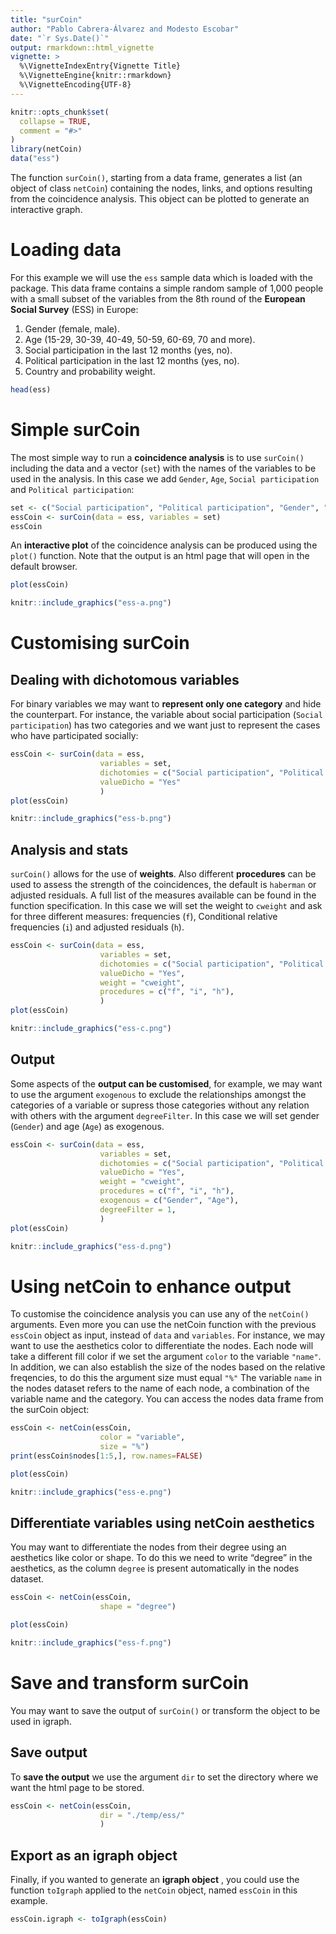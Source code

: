 ```yaml
---
title: "surCoin"
author: "Pablo Cabrera-Álvarez and Modesto Escobar"
date: "`r Sys.Date()`"
output: rmarkdown::html_vignette
vignette: >
  %\VignetteIndexEntry{Vignette Title}
  %\VignetteEngine{knitr::rmarkdown}
  %\VignetteEncoding{UTF-8}
---
```


```r
knitr::opts_chunk$set(
  collapse = TRUE,
  comment = "#>"
)
library(netCoin)
data("ess")
```

The function `surCoin()`, starting from a data frame, generates a list (an object of class `netCoin`) containing the nodes, links, and options resulting from the coincidence analysis. This object can be plotted to generate an interactive graph.

# Loading data

For this example we will use the `ess` sample data which is loaded with the package. This data frame contains a simple random sample of 1,000 people with a small subset of the variables from the 8th round of the **European Social Survey** (ESS) in Europe:

1. Gender (female, male).
2. Age (15-29, 30-39, 40-49, 50-59, 60-69, 70 and more).
3. Social participation in the last 12 months (yes, no).
4. Political participation in the last 12 months (yes, no).
5. Country and probability weight.

```r
head(ess)
```

# Simple surCoin

The most simple way to run a **coincidence analysis** is to use `surCoin()` including the data and a vector (`set`) with the names of the variables to be used in the analysis. In this case we add `Gender`, `Age`, `Social participation` and `Political participation`:

```r
set <- c("Social participation", "Political participation", "Gender", "Age")
essCoin <- surCoin(data = ess, variables = set)
essCoin
```

An **interactive plot** of the coincidence analysis can be produced using the `plot()` function. Note that the output is an html page that will open in the default browser.

```r
plot(essCoin)
```

```r
knitr::include_graphics("ess-a.png")
```

# Customising surCoin

## Dealing with dichotomous variables

For binary variables we may want to **represent only one category** and hide the counterpart. For instance, the variable about social participation (`Social participation`) has two categories and we want just to represent the cases who have participated socially:

```r
essCoin <- surCoin(data = ess, 
                    variables = set,
                    dichotomies = c("Social participation", "Political participation"),
                    valueDicho = "Yes"
                    )
plot(essCoin)
```

```r
knitr::include_graphics("ess-b.png")
```

## Analysis and stats

`surCoin()` allows for the use of **weights**. Also different **procedures** can be used to assess the strength of the coincidences, the default is `haberman` or adjusted residuals. A full list of the measures available can be found in the function specification. In this case we will set the weight to `cweight` and ask for three different measures: frequencies (`f`), Conditional relative frequencies (`i`) and adjusted residuals (`h`).

```r
essCoin <- surCoin(data = ess, 
                    variables = set,
                    dichotomies = c("Social participation", "Political participation"),
                    valueDicho = "Yes",
                    weight = "cweight",
                    procedures = c("f", "i", "h"),
                    )
plot(essCoin)
```

```r
knitr::include_graphics("ess-c.png")
```

## Output

Some aspects of the **output can be customised**, for example, we may want to use the argument `exogenous` to exclude the relationships amongst the categories of a variable or supress those categories without any relation with others with the argument `degreeFilter`. In this case we will set gender (`Gender`) and age (`Age`) as exogenous.

```r
essCoin <- surCoin(data = ess, 
                    variables = set,
                    dichotomies = c("Social participation", "Political participation"),
                    valueDicho = "Yes",
                    weight = "cweight",
                    procedures = c("f", "i", "h"),
                    exogenous = c("Gender", "Age"),
                    degreeFilter = 1,
                    )
plot(essCoin)
```

```r
knitr::include_graphics("ess-d.png")
```

# Using netCoin to enhance output

To customise the coincidence analysis you can use any of the `netCoin()` arguments. Even more you can use the netCoin function with the previous `essCoin` object as input, instead of `data` and `variables`. For instance, we may want to use the aesthetics color to differentiate the nodes. Each node will take a different fill color if we set the argument `color` to the variable `"name"`. In addition, we can also establish the size of the nodes based on the relative freqencies, to do this the argument size must equal `"%"` The variable `name` in the nodes dataset refers to the name of each node, a combination of the variable name and the category. You can access the nodes data frame from the surCoin object:

```r
essCoin <- netCoin(essCoin, 
                    color = "variable",
                    size = "%")
print(essCoin$nodes[1:5,], row.names=FALSE)

plot(essCoin)
```

```r
knitr::include_graphics("ess-e.png")
```

## Differentiate variables using  netCoin aesthetics

You may want to differentiate the nodes from their degree using an aesthetics like color or shape. To do this we need to write "degree" in the aesthetics, as the column `degree` is present automatically in the nodes dataset.

```r
essCoin <- netCoin(essCoin, 
                    shape = "degree")

plot(essCoin)
```

```r
knitr::include_graphics("ess-f.png")
```

# Save and transform surCoin

You may want to save the output of `surCoin()` or transform the object to be used in igraph.

## Save output

To **save the output** we use the argument `dir` to set the directory where we want the html page to be stored.

```r
essCoin <- netCoin(essCoin, 
                    dir = "./temp/ess/"
                    )
```

## Export as an igraph object

Finally, if you wanted to generate an **igraph object** , you could use the function `toIgraph` applied to the `netCoin` object, named `essCoin` in this example.

```r
essCoin.igraph <- toIgraph(essCoin)
```
